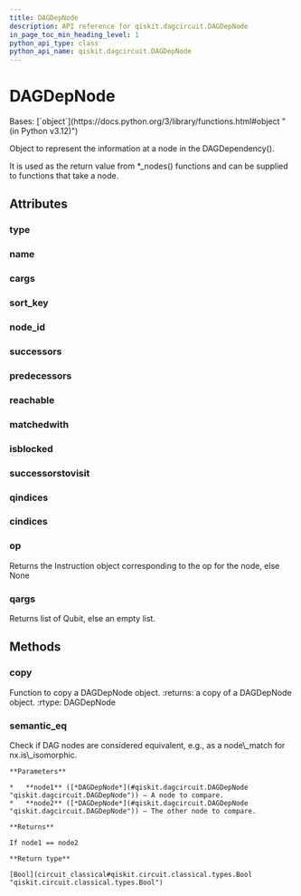 ```yaml
---
title: DAGDepNode
description: API reference for qiskit.dagcircuit.DAGDepNode
in_page_toc_min_heading_level: 1
python_api_type: class
python_api_name: qiskit.dagcircuit.DAGDepNode
---
```


# DAGDepNode

<Class id="qiskit.dagcircuit.DAGDepNode" github="https://github.com/qiskit/qiskit/tree/main/qiskit/dagcircuit/dagdepnode.py" signature="qiskit.dagcircuit.DAGDepNode(type=None, op=None, name=None, qargs=(), cargs=(), successors=None, predecessors=None, reachable=None, matchedwith=None, successorstovisit=None, isblocked=None, qindices=None, cindices=None, nid=-1)">
  Bases: [`object`](https://docs.python.org/3/library/functions.html#object "(in Python v3.12)")

  Object to represent the information at a node in the DAGDependency().

  It is used as the return value from \*\_nodes() functions and can be supplied to functions that take a node.

  ## Attributes

  ### type

  <Attribute id="qiskit.dagcircuit.DAGDepNode.type" name="type" />

  ### name

  <Attribute id="qiskit.dagcircuit.DAGDepNode.name" name="name" />

  ### cargs

  <Attribute id="qiskit.dagcircuit.DAGDepNode.cargs" name="cargs" />

  ### sort\_key

  <Attribute id="qiskit.dagcircuit.DAGDepNode.sort_key" name="sort_key" />

  ### node\_id

  <Attribute id="qiskit.dagcircuit.DAGDepNode.node_id" name="node_id" />

  ### successors

  <Attribute id="qiskit.dagcircuit.DAGDepNode.successors" name="successors" />

  ### predecessors

  <Attribute id="qiskit.dagcircuit.DAGDepNode.predecessors" name="predecessors" />

  ### reachable

  <Attribute id="qiskit.dagcircuit.DAGDepNode.reachable" name="reachable" />

  ### matchedwith

  <Attribute id="qiskit.dagcircuit.DAGDepNode.matchedwith" name="matchedwith" />

  ### isblocked

  <Attribute id="qiskit.dagcircuit.DAGDepNode.isblocked" name="isblocked" />

  ### successorstovisit

  <Attribute id="qiskit.dagcircuit.DAGDepNode.successorstovisit" name="successorstovisit" />

  ### qindices

  <Attribute id="qiskit.dagcircuit.DAGDepNode.qindices" name="qindices" />

  ### cindices

  <Attribute id="qiskit.dagcircuit.DAGDepNode.cindices" name="cindices" />

  ### op

  <Attribute id="qiskit.dagcircuit.DAGDepNode.op" name="op">
    Returns the Instruction object corresponding to the op for the node, else None
  </Attribute>

  ### qargs

  <Attribute id="qiskit.dagcircuit.DAGDepNode.qargs" name="qargs">
    Returns list of Qubit, else an empty list.
  </Attribute>

  ## Methods

  ### copy

  <Function id="qiskit.dagcircuit.DAGDepNode.copy" name="copy" signature="copy()">
    Function to copy a DAGDepNode object. :returns: a copy of a DAGDepNode object. :rtype: DAGDepNode
  </Function>

  ### semantic\_eq

  <Function id="qiskit.dagcircuit.DAGDepNode.semantic_eq" name="semantic_eq" signature="static semantic_eq(node1, node2)">
    Check if DAG nodes are considered equivalent, e.g., as a node\_match for nx.is\_isomorphic.

    **Parameters**

    *   **node1** ([*DAGDepNode*](#qiskit.dagcircuit.DAGDepNode "qiskit.dagcircuit.DAGDepNode")) – A node to compare.
    *   **node2** ([*DAGDepNode*](#qiskit.dagcircuit.DAGDepNode "qiskit.dagcircuit.DAGDepNode")) – The other node to compare.

    **Returns**

    If node1 == node2

    **Return type**

    [Bool](circuit_classical#qiskit.circuit.classical.types.Bool "qiskit.circuit.classical.types.Bool")
  </Function>
</Class>

